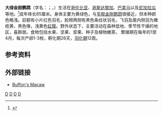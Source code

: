 {{Speciesbox
| taxon = Ara ambiguus
| image = Ara ambigua.JPG
| status= EN
| status_system= IUCN3.1
| status_ref= <ref>{{IUCN|id=22685553 |title=''Ara ambiguus'' |assessor=BirdLife International |assessor-link=BirdLife International |version=2013.2 |year=2013 |accessdate=2013-11-26}}</ref>
| binomial_authority = [[约翰·马托伊斯·贝希斯坦|Bechstein]], 1811
| range_map = Ara ambiguus distribution.svg
| range_map_caption = 分布
}}

'''大绿金刚鹦鹉'''（学名：'''{{lang|la|Ara ambiguus}}'''；{{lang-en|'''Great Green Macaw'''}}，'''{{lang|en|Buffon's Macaw}}'''）生活在[[哥伦比亚|哥伦比亚]]、[[哥斯达黎加|哥斯达黎加]]、[[巴拿马|巴拿马]]以及[[尼加拉瓜|尼加拉瓜]]等地。<ref name=forshaw>{{cite book | first= Joseph M.| last= Forshaw|author2=Cooper, William T.|year= 1981|origyear=1973, 1978|edition=corrected second| title= Parrots of the World|publisher=David & Charles, Newton Abbot, London|isbn=0-7153-7698-5}}</ref>成年体长85厘米。身体主要为黄绿色，与[[军舰金刚鹦鹉|军舰金刚鹦鹉]]很接近，但本种颜色略浅。前额有小片红色羽毛，脸颊两侧有黑色条纹状羽毛，飞羽及尾内侧羽为橄榄黄，黑色喙，浅黄色[[虹膜|虹膜]]。野外状态下，主要活动在森林低地、季节性干燥的地区，喜群居。食物包括水果、坚果、浆果、种子及植物嫩芽。
繁殖期在每年的1至4月，每次产卵1-3枚，孵化期26天，[[羽化期|羽化期]]12周。

==参考资料==
{{reflist}}
==外部链接==
{{Commons category|Ara ambiguus}}
*[http://animal-world.com/encyclo/birds/macaws/Buffons.php  Buffon's Macaw]{{Wayback|url=http://animal-world.com/encyclo/birds/macaws/Buffons.php |date=20080611155651 }}

{{Taxonbar|from=Q846974}}
[[Category:金剛鸚鵡屬|D]]
[[Category:哥倫比亞鳥類|D]]
[[Category:厄瓜多尔鸟类|D]]
[[Category:1811年描述的鸟类|D]]